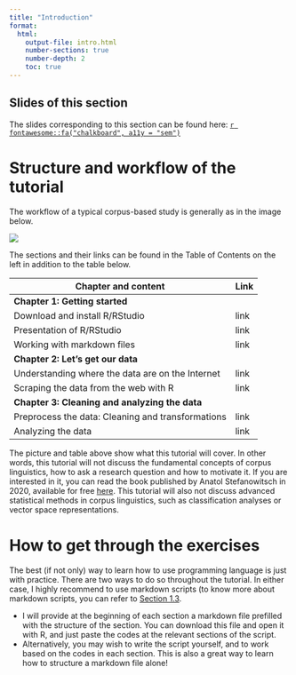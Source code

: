 ```yaml
---
title: "Introduction"
format: 
  html:
    output-file: intro.html
    number-sections: true
    number-depth: 2
    toc: true
---
```


## Slides of this section {.unnumbered}

The slides corresponding to this section can be found here: <a href="intro_slides.html" target="_blank">`r fontawesome::fa("chalkboard", a11y = "sem")`</a>

# Structure and workflow of the tutorial

The workflow of a typical corpus-based study is generally as in the image below.

![](assets/images/WorkflowTutorial.png)

The sections and their links can be found in the Table of Contents on the left in addition to the table below.

| Chapter and content                               | Link |
|---------------------------------------------------|------|
| **Chapter 1: Getting started**                           |
| Download and install R/RStudio                    | link |
| Presentation of R/RStudio                         | link |
| Working with markdown files                       | link |
| **Chapter 2: Let's get our data**                        |
| Understanding where the data are on the Internet  | link |
| Scraping the data from the web with R            | link |
| **Chapter 3: Cleaning and analyzing the data**           |
| Preprocess the data: Cleaning and transformations | link |
| Analyzing the data                                | link |

The picture and table above show what this tutorial will cover. In other words, this tutorial will not discuss the fundamental concepts of corpus linguistics, how to ask a research question and how to motivate it. If you are interested in it, you can read the book published by Anatol Stefanowitsch in 2020, available for free <a href="https://langsci-press.org/catalog/book/148" target="_blank">here</a>. This tutorial will also not discuss advanced statistical methods in corpus linguistics, such as classification analyses or vector space representations.

# How to get through the exercises

The best (if not only) way to learn how to use programming language is just with practice. There are two ways to do so throughout the tutorial. In either case, I highly recommend to use markdown scripts (to know more about markdown scripts, you can refer to <a href="https://aymeric-courses.github.io/formosan-corpus-r/docs/WorkingWithRMarkdown/" target="_blank">Section 1.3</a>.

-   I will provide at the beginning of each section a markdown file prefilled with the structure of the section. You can download this file and open it with R, and just paste the codes at the relevant sections of the script.
-   Alternatively, you may wish to write the script yourself, and to work based on the codes in each section. This is also a great way to learn how to structure a markdown file alone!
